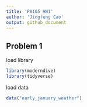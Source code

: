 ```yaml
---
title: 'P8105 HW1'
author: 'Jingfeng Cao'
output: github_document
---
```


## Problem 1

load library
```r
library(moderndive)
library(tidyverse)
```

load data

```r
data("early_january_weather")
```













